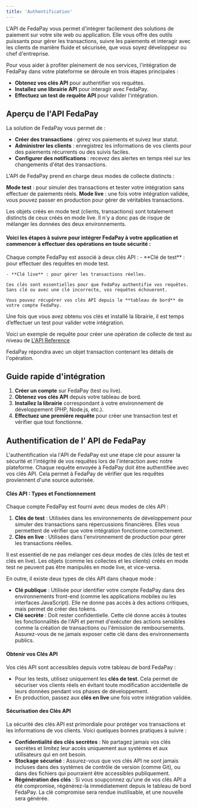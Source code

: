 ```yaml
---
title: 'Authentification'
---
```


L'API de FedaPay vous permet d'intégrer facilement des solutions de paiement sur votre site web ou application. Elle vous offre des outils puissants pour gérer les transactions, suivre les paiements et interagir avec les clients de manière fluide et sécurisée, que vous soyez développeur ou chef d'entreprise.

Pour vous aider à profiter pleinement de nos services, l'intégration de FedaPay dans votre plateforme se déroule en trois étapes principales :
- **Obtenez vos clés API** pour authentifier vos requêtes.
- **Installez une librairie API** pour interagir avec FedaPay.
- **Effectuez un test de requête API** pour valider l'intégration.

## Aperçu de l'API FedaPay

La solution de FedaPay vous permet de :

- **Créer des transactions** : gérez vos paiements et suivez leur statut.
- **Administrer les clients** : enregistrez les informations de vos clients pour des paiements récurrents ou des suivis faciles.
- **Configurer des notifications** : recevez des alertes en temps réel sur les changements d'état des transactions.

L'API de FedaPay prend en charge deux modes de collecte distincts :

**Mode test** : pour simuler des transactions et tester votre intégration sans effectuer de paiements réels.
**Mode live** : une fois votre intégration validée, vous pouvez passer en production pour gérer de véritables transactions.

Les objets créés en mode test (clients, transactions) sont totalement distincts de ceux créés en mode live. Il n'y a donc pas de risque de mélanger les données des deux environnements.

#### Voici les étapes à suivre pour intégrer FedaPay à votre application et commencer à effectuer des opérations en toute sécurité :

<Steps>
  <Step title="Obtenir vos clés API">
    Chaque compte FedaPay est associé à deux clés API :
    - **Clé de test** : pour effectuer des requêtes en mode test.

    - **Clé live** : pour gérer les transactions réelles.

    Ces clés sont essentielles pour que FedaPay authentifie vos requêtes. Sans clé ou avec une clé incorrecte, vos requêtes échoueront.

    Vous pouvez récupérer vos clés API depuis le **tableau de bord** de votre compte FedaPay.
  </Step>

  <Step title="Installer une librairie de FedaPay"></Step>

  <Step title="Faire un test de requête API">
  </Step>
</Steps>

Une fois que vous avez obtenu vos clés et installé la librairie, il est temps d’effectuer un test pour valider votre intégration.

<Info>Voici un exemple de requête pour créer une opération de collecte de test au niveau de [L'API Reference](/api-reference/introduction)</Info>

FedaPay répondra avec un objet transaction contenant les détails de l'opération. 

## Guide rapide d'intégration

1. **Créer un compte** sur FedaPay (test ou live).
2. **Obtenez vos clés API** depuis votre tableau de bord.
3. **Installez la librairie** correspondant à votre environnement de développement (PHP, Node.js, etc.).
4. **Effectuez une première requête** pour créer une transaction test et vérifier que tout fonctionne.

## Authentification de l’ API de FedaPay

L'authentification via l'API de FedaPay est une étape clé pour assurer la sécurité et l'intégrité de vos requêtes lors de l'interaction avec notre plateforme. Chaque requête envoyée à FedaPay doit être authentifiée avec vos clés API. Cela permet à FedaPay de vérifier que les requêtes proviennent d'une source autorisée.

#### Clés API : Types et Fonctionnement

Chaque compte FedaPay est fourni avec deux modes de clés API :

1. **Clés de test** : Utilisées dans les environnements de développement pour simuler des transactions sans répercussions financières. Elles vous permettent de vérifier que votre intégration fonctionne correctement.
2. **Clés en live** : Utilisées dans l'environnement de production pour gérer les transactions réelles.

Il est essentiel de ne pas mélanger ces deux modes de clés (clés de test et clés en live). Les objets (comme les collectes et les clients) créés en mode test ne peuvent pas être manipulés en mode live, et vice-versa.

En outre, il existe deux types de clés API dans chaque mode :

- **Clé publique** : Utilisée pour identifier votre compte FedaPay dans des environnements front-end (comme les applications mobiles ou les interfaces JavaScript). Elle ne donne pas accès à des actions critiques, mais permet de créer des tokens.
- **Clé secrète** : Doit rester confidentielle. Cette clé donne accès à toutes les fonctionnalités de l'API et permet d'exécuter des actions sensibles comme la création de transactions ou l'émission de remboursements. Assurez-vous de ne jamais exposer cette clé dans des environnements publics.

#### Obtenir vos Clés API

Vos clés API sont accessibles depuis votre tableau de bord FedaPay :

- Pour les tests, utilisez uniquement les **clés de test**. Cela permet de sécuriser vos clients réels en évitant toute modification accidentelle de leurs données pendant vos phases de développement.
- En production, passez aux **clés en live** une fois votre intégration validée.

#### Sécurisation des Clés API

La sécurité des clés API est primordiale pour protéger vos transactions et les informations de vos clients. Voici quelques bonnes pratiques à suivre :

- **Confidentialité des clés secrètes** : Ne partagez jamais vos clés secrètes et limitez leur accès uniquement aux systèmes et aux utilisateurs qui en ont besoin.
- **Stockage sécurisé** : Assurez-vous que vos clés API ne sont jamais incluses dans des systèmes de contrôle de version (comme Git), ou dans des fichiers qui pourraient être accessibles publiquement.
- **Régénération des clés** : Si vous soupçonnez qu'une de vos clés API a été compromise, régénérez-la immédiatement depuis le tableau de bord FedaPay. La clé compromise sera rendue inutilisable, et une nouvelle sera générée.
